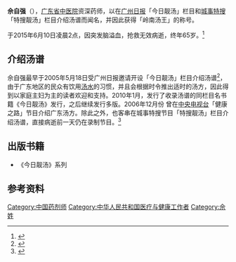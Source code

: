 '''佘自强'''（{{bd|1950年||2015年|6月10日}}），[[广东省中医院|广东省中医院]]资深药师，以在[[广州日报|广州日报]]「今日靓汤」栏目和[[城事特搜|城事特搜]]「特搜靓汤」栏目介绍汤谱而闻名，并因此获得「岭南汤王」的称号。

于2015年6月10日凌晨2点，因突发脑溢血，抢救无效病逝，终年65岁。<ref name="sina">{{cite web|title=“岭南汤王”佘自强今日凌晨去世 享年65岁-搜狐新闻|url=http://news.sohu.com/20150610/n414767336.shtml|accessdate=2015-06-10|archive-url=https://web.archive.org/web/20150610175015/http://news.sohu.com/20150610/n414767336.shtml|archive-date=2015-06-10|dead-url=no}}</ref>

==介绍汤谱==
佘自强最早于2005年5月18日受广州日报邀请开设「今日靓汤」栏目介绍汤谱<ref name="GZdaily">{{cite web|title=最后的讲座等不来主讲人 本报今日靓汤栏目将停刊_广州日报大洋网|url=http://news.dayoo.com/guangzhou/201506/10/139995_41753785.htm|accessdate=2015-06-10}}{{dead link|date=2017年11月 |bot=InternetArchiveBot |fix-attempted=yes }}</ref>，由于广东地区的民众有饮用[[汤|汤水]]的习惯，并且会根据时令推出适时的汤方，因此得到以家庭主妇为主的读者欢迎和支持。2010年1月，发行了收录汤谱的同栏目名书籍《今日靓汤》发行，之后继续发行多版。2006年12月份
曾在[[中国中央电视台|中央电视台]]「健康之路」节目介绍广东汤方。除此之外，也客串在城事特搜节目「特搜靓汤」栏目介绍汤谱，直接病逝前一天仍在录制节目。<ref name="21cn">{{cite web|title=岭南汤王佘自强病逝 靓汤之作广受家庭主妇喜爱 - 社会万象 - 21CN.COM|url=http://news.21cn.com/social/shixiang/a/2015/0610/17/29657113.shtml|deadurl=yes|archiveurl=https://web.archive.org/web/20150610185303/http://news.21cn.com/social/shixiang/a/2015/0610/17/29657113.shtml|archivedate=2015-06-10|accessdate=2015-06-10}}</ref>

==出版书籍==
*《今日靓汤》系列
<!-- **第一套：ISBN 9787546200811
**第三套：ISBN 9787807318637
**第四套：ISBN 9787546200811
**第六套：ISBN 9787546206233 -->

==参考资料==
{{reflist}}

{{DEFAULTSORT:Y}}
[[Category:中国药剂师|Category:中国药剂师]]
[[Category:中华人民共和国医疗与健康工作者|Category:中华人民共和国医疗与健康工作者]]
[[Category:佘姓|Category:佘姓]]